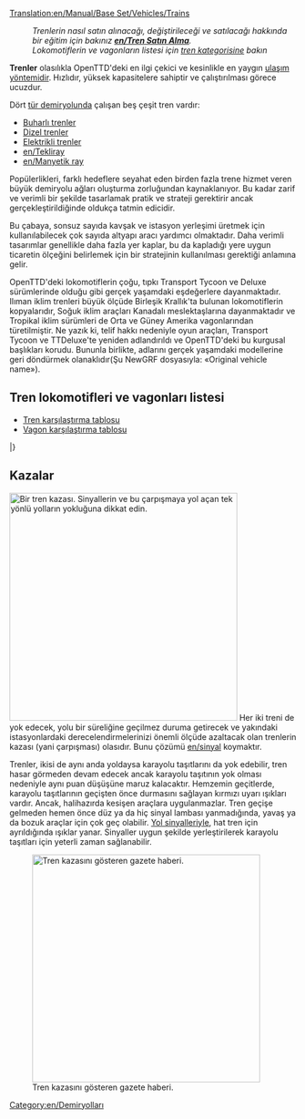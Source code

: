 [[Translation:en/Manual/Base Set/Vehicles/Trains]]
{{tr/İçindekiler}}
:''Trenlerin nasıl satın alınacağı, değiştirileceği ve satılacağı hakkında bir eğitim için bakınız '''[[en/Tren Satın Alma]]'''.''
:''Lokomotiflerin ve vagonların listesi için [[:Category:en/Trains|tren kategorisine]] bakın''

'''Trenler''' olasılıkla OpenTTD'deki en ilgi çekici ve kesinlikle en yaygın [[en/vehicles|ulaşım yöntemidir]]. Hızlıdır, yüksek kapasitelere sahiptir ve çalıştırılması görece ucuzdur.

Dört [[en/Manual/Types of railway|tür demiryolunda]] çalışan beş çeşit tren vardır:
* [[en/Manual/Railways|Buharlı trenler]]
* [[en/Manual/Railways|Dizel trenler]]
* [[en/Manual/Electrified railways|Elektrikli trenler]]
* [[en/Tekliray]]
* [[en/Manyetik ray]]

Popülerlikleri, farklı hedeflere seyahat eden birden fazla trene hizmet veren büyük demiryolu ağları oluşturma zorluğundan kaynaklanıyor. Bu kadar zarif ve verimli bir şekilde tasarlamak pratik ve strateji gerektirir ancak gerçekleştirildiğinde oldukça tatmin edicidir.

Bu çabaya, sonsuz sayıda kavşak ve istasyon yerleşimi üretmek için kullanılabilecek çok sayıda altyapı aracı yardımcı olmaktadır. Daha verimli tasarımlar genellikle daha fazla yer kaplar, bu da kapladığı yere uygun ticaretin ölçeğini belirlemek için bir stratejinin kullanılması gerektiği anlamına gelir.

OpenTTD'deki lokomotiflerin çoğu, tıpkı Transport Tycoon ve Deluxe sürümlerinde olduğu gibi gerçek yaşamdaki eşdeğerlere dayanmaktadır. Ilıman iklim trenleri büyük ölçüde Birleşik Krallık'ta bulunan lokomotiflerin kopyalarıdır, Soğuk iklim araçları Kanadalı meslektaşlarına dayanmaktadır ve Tropikal iklim sürümleri de Orta ve Güney Amerika vagonlarından türetilmiştir.  Ne yazık ki, telif hakkı nedeniyle oyun araçları, Transport Tycoon ve TTDeluxe'te yeniden adlandırıldı ve OpenTTD'deki bu kurgusal başlıkları korudu.  Bununla birlikte, adlarını gerçek yaşamdaki modellerine geri döndürmek olanaklıdır(Şu NewGRF dosyasıyla: «Original vehicle name»).

==Tren lokomotifleri ve vagonları listesi==

* [[en/Manual/Base Set/Vehicles/Train Comparison|Tren karşılaştırma tablosu]]
* [[en/Manual/Base Set/Vehicles/Carriages Comparison|Vagon karşılaştırma tablosu]]

{{tr/AraçTablosu/Başlangıç}}
{{en/VehicleTable/Header|Buharlı}}
{{en/VehicleTable/Row|
*[[File:en/Kirbypaultank.png|Kirby Paul Tank Engine]] [[en/Manual/Base Set/Vehicles/Kirby Paul Tank]]
*[[File:en/Chaneyjubilee.png|Chaney "Jubilee" Engine]] [[en/Manual/Base Set/Vehicles/Chaney "Jubilee"]]
*[[File:en/Ginzua4.png|Ginzu "A4" Engine]] [[en/Manual/Base Set/Vehicles/Ginzu "A4"]]
*[[File:en/Sh8p.png|SH "8P" Engine]] [[en/Manual/Base Set/Vehicles/SH "8P"]]
|
*[[File:en/Wills280.png|Wills 2-8-0 Engine]] [[en/Manual/Base Set/Vehicles/Wills 2-8-0]]
|
*[[File:en/Wills280.png|Wills 2-8-0 Engine]] [[en/Manual/Base Set/Vehicles/Wills 2-8-0]]
|
*[[File:en/Powernautchoochoo.png|Ploddyphut Choo-Choo Engine]] [[en/Manual/Base Set/Vehicles/Ploddyphut Choo-Choo]]
*[[File:en/Ploddyphutchoochoo.png|Powernaut Choo-Choo Engine]] [[en/Manual/Base Set/Vehicles/Powernaut Choo-Choo]]
*[[File:en/Mightymoverchoochoo.png|Might Mover Choo-Choo Engine]] [[en/Manual/Base Set/Vehicles/Mightymover Choo-Choo]]
}}
{{en/VehicleTable/Header|Dizel}}
{{en/VehicleTable/Row|
*[[File:en/Manleymoreldmu.png|Manley-Morel DMU Engine]] [[en/Manual/Base Set/Vehicles/Manley-Morel DMU]]
*[[File:en/Shhendry25.png|SH/Hendry "25" Engine]] [[en/Manual/Base Set/Vehicles/SH/Hendry "25"]]
*[[File:en/Floss47.png|Floss "47" Engine]] [[en/Manual/Base Set/Vehicles/Floss "47"]]
*[[File:en/Uu37.png|UU "37" Engine]] [[en/Manual/Base Set/Vehicles/UU "37"]]
*[[File:en/Sh125.png|SH "125" Engine]] [[en/Manual/Base Set/Vehicles/SH "125"]]
*[[File:en/Dash.png|"Dash" Engine]] [[en/Manual/Base Set/Vehicles/Dash|"Dash"]]
|
*[[File:en/Mjs250.png|MJS 250 Engine]] [[en/Manual/Base Set/Vehicles/MJS250]]
*[[File:en/Kelling3100.png|Kelling 3100 Engine]] [[en/Manual/Base Set/Vehicles/Kelling 3100]]
*[[File:en/Cs4000.png|CS4000 Engine]] [[en/Manual/Base Set/Vehicles/CS4000]]
*[[File:en/Cs2400.png|CS2400 Engine]] [[en/Manual/Base Set/Vehicles/CS2400]]
*[[File:en/Mjs1000.png|MJS 1000 Engine]] [[en/Manual/Base Set/Vehicles/MJS 1000]]
*[[File:en/Centennial.png|Centennial Engine]] [[en/Manual/Base Set/Vehicles/Centennial]]
*[[File:en/Turnerturbo.png|Turner Turbo]] [[en/Manual/Base Set/Vehicles/Turner Turbo]]
|
*[[File:en/Mjs250.png|MJS 250 Engine]] [[en/Manual/Base Set/Vehicles/MJS250]]
*[[File:en/Kelling3100.png|Kelling 3100 Engine]] [[en/Manual/Base Set/Vehicles/Kelling 3100]]
*[[File:en/Cs4000.png|CS4000 Engine]] [[en/Manual/Base Set/Vehicles/CS4000]]
*[[File:en/Cs2400.png|CS2400 Engine]] [[en/Manual/Base Set/Vehicles/CS2400]]
*[[File:en/Mjs1000.png|MJS 1000 Engine]] [[en/Manual/Base Set/Vehicles/MJS 1000]]
*[[File:en/Centennial.png|Centennial Engine]] [[en/Manual/Base Set/Vehicles/Centennial]]
*[[File:en/Turnerturbo.png|Turner Turbo]] [[en/Manual/Base Set/Vehicles/Turner Turbo]]
|
*[[File:en/Ploddyphutdiesel.png|Ploddyphut Diesel]] [[en/Manual/Base Set/Vehicles/Ploddyphut Diesel]]
*[[File:en/Powernautdiesel.png|Powernaut Diesel]] [[en/Manual/Base Set/Vehicles/Powernaut Diesel]]
}}
{{en/VehicleTable/Header|Elektrik}}
{{en/VehicleTable/Row|
*[[File:en/Sh30.png|SH "30" Engine]] [[en/Manual/Base Set/Vehicles/SH "30"]]
*[[File:en/Sh40.png|SH "40" Engine]] [[en/Manual/Base Set/Vehicles/SH "40"]]
*[[File:en/Tim.png|"T.I.M" Engine]] [[en/Manual/Base Set/Vehicles/T.I.M.|"T.I.M."]]
*[[File:en/Asiastar.png|"Asiastar" Engine]] [[en/Manual/Base Set/Vehicles/AsiaStar|"AsiaStar"]]
|
Yok
|
Yok
|
Yok
}}
{{en/VehicleTable/Header|Tekliray}}
{{en/VehicleTable/Row|
*[[File:en/X2001.png|X2001 Monorail Engine]] [[en/Manual/Base Set/Vehicles/X2001|'X2001']]
*[[File:en/Millenniumz1.png|Milennium 'Z1' Monorail Engine]] [[en/Manual/Base Set/Vehicles/Millennium Z1|'Millennium Z1']]
|
*[[File:en/X2001.png|X2001 Monorail Engine]] [[en/Manual/Base Set/Vehicles/X2001|'X2001']]
*[[File:en/Millenniumz1.png|Milennium 'Z1' Monorail Engine]] [[en/Manual/Base Set/Vehicles/Millennium Z1|'Millennium Z1']]
|
*[[File:en/X2001.png|X2001 Monorail Engine]] [[en/Manual/Base Set/Vehicles/X2001|'X2001']]
*[[File:en/Millenniumz1.png|Milennium 'Z1' Monorail Engine]] [[en/Manual/Base Set/Vehicles/Millennium Z1|'Millennium Z1']]
|
*[[File:en/Wizzowowz99.png|Wizzowow 'Z99' Monorail Engine]] [[en/Manual/Base Set/Vehicles/Wizzowow Z99]]
}}
{{en/VehicleTable/Header|Manyetik ray}}
{{en/VehicleTable/Row|
*[[File:en/Lev1leviathan.png|MagLev Engine 1: Leviathan]] [[en/Manual/Base Set/Vehicles/Lev1 'Leviathan']]
*[[File:en/Lev2cyclops.png|MagLev Engine 2: Cyclops]] [[en/Manual/Base Set/Vehicles/Lev2 'Cyclops']]
*[[File:en/Lev3pegasus.png|MagLev Engine 3: Pegasus]] [[en/Manual/Base Set/Vehicles/Lev3 'Pegasus']]
*[[File:en/Lev4chimaerarhead.png|MagLev Engine 4: Chimaera (front)]] [[en/Manual/Base Set/Vehicles/Lev4 'Chimaera']]
|
*[[File:en/Lev1leviathan.png|MagLev Engine 1: Leviathan]] [[en/Manual/Base Set/Vehicles/Lev1 'Leviathan']]
*[[File:en/Lev2cyclops.png|MagLev Engine 2: Cyclops]] [[en/Manual/Base Set/Vehicles/Lev2 'Cyclops']]
*[[File:en/Lev3pegasus.png|MagLev Engine 3: Pegasus]] [[en/Manual/Base Set/Vehicles/Lev3 'Pegasus']]
*[[File:en/Lev4chimaerarhead.png|MagLev Engine 4: Chimaera (front)]] [[en/Manual/Base Set/Vehicles/Lev4 'Chimaera']]
|
*[[File:en/Lev1leviathan.png|MagLev Engine 1: Leviathan]] [[en/Manual/Base Set/Vehicles/Lev1 'Leviathan']]
*[[File:en/Lev2cyclops.png|MagLev Engine 2: Cyclops]] [[en/Manual/Base Set/Vehicles/Lev2 'Cyclops']]
*[[File:en/Lev3pegasus.png|MagLev Engine 3: Pegasus]] [[en/Manual/Base Set/Vehicles/Lev3 'Pegasus']]
*[[File:en/Lev4chimaerarhead.png|MagLev Engine 4: Chimaera (front)]] [[en/Manual/Base Set/Vehicles/Lev4 'Chimaera']]
|
*[[File:en/Wizzowowrocketeer.png|Toyland Wizzowow Rocketeer]] [[en/Manual/Base Set/Vehicles/Wizzowow Rocketeer]]
}}
{{en/VehicleTable/Header|Vagonlar}}
{{en/VehicleTable/Row|
*[[File:en/Passengercarriage.png|Standard Passenger Carriage]] [[en/Yolcu Vagonu]]
*[[File:en/Mailvan.png|Standard Mail Van]] [[en/Posta Vagonu]]
*[[File:en/Oiltanker.png|Standard Oil Tanker]] [[en/Petrol Tankeri]]
*[[File:en/Grainhopper.png|Standard Grain Hopper]] [[en/Tahıl Vagonu]]
*[[File:en/Goodsvan.png|Standard Goods Van]] [[en/Eşya Vagonu]]
*[[File:en/Woodtruck.png|Standard Wood Truck]] [[en/Odun Vagonu]]
*[[File:en/Armouredvan.png|Standard Armoured Van]] [[en/Zırhlı Vagon]]
*[[File:en/Steeltruck.png|Standard Steel Truck]] [[en/Çelik Vagonu]]
*[[File:en/Coaltruck.png|Standard Coal Truck]] [[en/Kömür Vagonu]]
*[[File:en/Livestockvan.png|Standard Livestock Van]] [[en/Hayvan Vagonu]]
*[[File:en/Ironorehopper.png|Standard Iron Ore Hopper]] [[en/Demir Vagonu]]
|
*[[File:en/Passengercarriagex.png|Tropical and Sub-arctic Passenger Carriage]] [[en/Yolcu Vagonu]]
*[[File:en/Mailvan.png|Standard Mail Van]] [[en/Posta Vagonu]]
*[[File:en/Oiltanker.png|Standard Oil Tanker]] [[en/Petrol Tankeri]]
*[[File:en/Grainhopper.png|Standard Grain Hopper]] [[en/Tahıl Vagonu]]
*[[File:en/Goodsvan.png|Standard Goods Van]] [[en/Eşya Vagonu]]
*[[File:en/Woodtruck.png|Standard Wood Truck]] [[en/Odun Vagonu]]
*[[File:en/Armouredvan.png|Standard Armoured Van]] [[en/Zırhlı Vagon]]
*[[File:en/Papertruck.png|Tropical and Sub-arctic Paper Truck]] [[en/Kâğıt Vagonu]]
*[[File:en/Coaltruck.png|Standard Coal Truck]] [[en/Kömür Vagonu]]
*[[File:en/Livestockvan.png|Standard Livestock Van]] [[en/Hayvan Vagonu]]
*[[File:en/Foodvan.png|Tropical and Sub-arctic Food Van]] [[en/Yemek Vagonu]]
|
*[[File:en/Passengercarriagex.png|Tropical and Sub-arctic Passenger Carriage]] [[en/Yolcu Vagonu]]
*[[File:en/Mailvan.png|Standard Mail Van]] [[en/Posta Vagonu]]
*[[File:en/Oiltanker.png|Standard Oil Tanker]] [[en/Petrol Tankeri]]
*[[File:en/Grainhopper.png|Standard Grain Hopper]] [[en/Tahıl Vagonu]]
*[[File:en/Goodsvan.png|Standard Goods Van]] [[en/Eşya Vagonu]]
*[[File:en/Woodtruck.png|Standard Wood Truck]] [[en/Odun Vagonu]]
*[[File:en/Armouredvan.png|Standard Armoured Van]] [[en/Zırhlı Vagon]]
*[[File:en/Rubbertruck.png|Tropcial Rubber Truck]] [[en/Kauçuk Vagonu]]
*[[File:en/Watertanker.png|Tropical Water Tanker]] [[en/Su Tankeri]]
*[[File:en/Copperorehopper.png|Tropical Copper Ore Hopper]] [[en/Bakır Vagonu]]
*[[File:en/Foodvan.png|Tropical and Sub-arctic Food Van]] [[en/Yemek Vagonu]]
*[[File:en/Fruittruck.png|Tropical Fruit Truck]] [[en/Meyve Vagonu]]
|
*[[File:en/Passengercarriagetoyland.png|Standard Passenger Carriage]] [[en/Yolcu Vagonu]]
*[[File:en/Mailvanx.png|Standard Mail Van]] [[en/Posta Vagonu]]
*[[File:en/Colatanker.png|Toyland Cola Tanker]] [[en/Kola Tankeri]]
*[[File:en/Toffeehopper.png|Toyland Toffee Hopper]] [[en/Şekerleme Vagonu]]
*[[File:en/Sweetvan.png|Toyland Sweet Van]] [[en/Tatlı Vagonu]]
*[[File:en/Plastictruck.png|Toyland Plastic Truck]] [[en/Plastik Vagonu]]
*[[File:en/Bubblevan.png|Toyland Bubble Van]] [[en/Baloncuk Vagonu]]
*[[File:en/Fuzzydrinktruck.png|Toyland Fuzzy Drink Truck]] [[en/Gazlı İçecek Vagonu]]
*[[File:en/Sugartruck.png|Toyland Sugar Truck]] [[en/Şeker Vagonu]]
*[[File:en/Toyvan.png|Toyland Toy Van]] [[en/Oyuncak Vagonu]]
*[[File:en/Candyflosshopper.png|Toyland Candyfloss Hopper]] [[en/Pamuk Şeker Vagonu]]
*[[File:en/Batterytruck.png|Toyland Battery Truck]] [[en/Pil Vagonu]]
}}
|}

==Kazalar==
[[File:en/tkaza.png|400px|thumb|right|Bir tren kazası. Sinyallerin ve bu çarpışmaya yol açan tek yönlü yolların yokluğuna dikkat edin.]]
Her iki treni de yok edecek, yolu bir süreliğine geçilmez duruma getirecek ve yakındaki istasyonlardaki derecelendirmelerinizi önemli ölçüde azaltacak olan trenlerin kazası (yani çarpışması) olasıdır. Bunu çözümü [[en/sinyal]] koymaktır.

Trenler, ikisi de aynı anda yoldaysa karayolu taşıtlarını da yok edebilir, tren hasar görmeden devam edecek ancak karayolu taşıtının yok olması nedeniyle aynı puan düşüşüne maruz kalacaktır. Hemzemin geçitlerde, karayolu taşıtlarının geçişten önce durmasını sağlayan kırmızı uyarı ışıkları vardır. Ancak, halihazırda kesişen araçlara uygulanmazlar. Tren geçişe gelmeden hemen önce düz ya da hiç sinyal lambası yanmadığında, yavaş ya da bozuk araçlar için çok geç olabilir. [[en/Manual/Signals#Path Signals|Yol sinyalleriyle]], hat tren için ayrıldığında ışıklar yanar. Sinyaller uygun şekilde yerleştirilerek karayolu taşıtları için yeterli zaman sağlanabilir.

[[File:en/Tkazahaber.png|400px|thumb|left|Tren kazasını gösteren gazete haberi.]]

[[Category:en/Demiryolları]]
